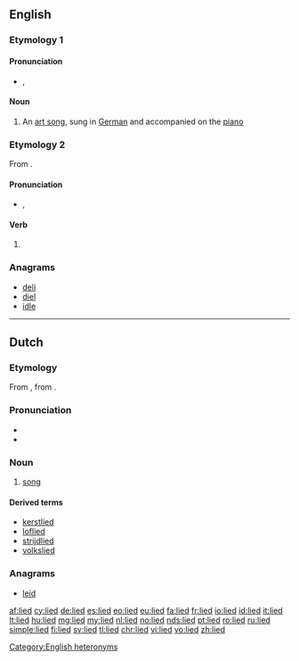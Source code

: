 {{also|Lied}}
==English==

===Etymology 1===
{{borrowing|de|en|Lied}}

====Pronunciation====
* {{enPR|lēd}}, {{IPA|/liːd/}}

====Noun====
{{wikipedia}}
{{en-noun|lieder}}

# {{context|music|lang=en}} An [[art song]], sung in [[German]] and accompanied on the [[piano]]

===Etymology 2===
From {{etyl|en|-}} {{l/en|lie}}.

====Pronunciation====
* {{enPR|līd}}, {{IPA|/laɪd/}}

====Verb====
{{head|en}}

# {{en-past of|lie}}

===Anagrams===
* [[deli#English|deli]]
* [[diel#English|diel]]
* [[idle#English|idle]]

[[Category:English heteronyms]]

----

==Dutch==
{{wikipedia|lang=nl}}
===Etymology===
From {{etyl|odt|nl}} {{term/t|odt|*lioth}}, from {{etyl|gem-pro|nl}} {{term/t|gem-pro|*leuþą}}.

===Pronunciation===
* {{rhymes|it|lang=nl}}
* {{audio-IPA|Nl-lied.ogg|/lit/|lang=nl}}

===Noun===
{{nl-noun|n|-eren|liedje}}

# [[song]]

====Derived terms====
{{top4}}
* [[kerstlied]]
* [[loflied]]
* [[strijdlied]]
* [[volkslied]]
{{bottom}}

===Anagrams===
* [[leid#Dutch|leid]]



[[af:lied]]
[[cy:lied]]
[[de:lied]]
[[es:lied]]
[[eo:lied]]
[[eu:lied]]
[[fa:lied]]
[[fr:lied]]
[[io:lied]]
[[id:lied]]
[[it:lied]]
[[lt:lied]]
[[hu:lied]]
[[mg:lied]]
[[my:lied]]
[[nl:lied]]
[[no:lied]]
[[nds:lied]]
[[pt:lied]]
[[ro:lied]]
[[ru:lied]]
[[simple:lied]]
[[fi:lied]]
[[sv:lied]]
[[tl:lied]]
[[chr:lied]]
[[vi:lied]]
[[vo:lied]]
[[zh:lied]]